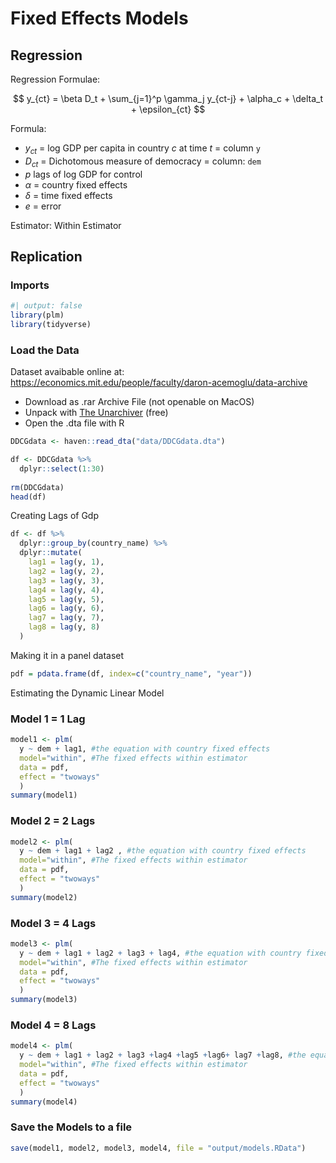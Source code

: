 # Fixed Effects Models

## Regression

Regression Formulae:

$$
y_{ct} = \beta D_t + \sum_{j=1}^p \gamma_j y_{ct-j} + \alpha_c + \delta_t + \epsilon_{ct}
$$

Formula:

-   $y_{ct}$ = log GDP per capita in country *c* at time *t* = column `y`
-   $D_{ct}$ = Dichotomous measure of democracy = column: `dem`
-   *p* lags of log GDP for control
-   $\alpha$ = country fixed effects
-   $\delta$ = time fixed effects
-   $e$ = error

Estimator: Within Estimator

## Replication

### Imports
```r
#| output: false
library(plm)
library(tidyverse)
```

### Load the Data

Dataset avaibable online at: [https://economics.mit.edu/people/faculty/daron-acemoglu/data-archive](https://economics.mit.edu/people/faculty/daron-acemoglu/data-archive)

- Download as .rar Archive File (not openable on MacOS)
- Unpack with [The Unarchiver](https://theunarchiver.com/) (free)
- Open the .dta file with R

```r
DDCGdata <- haven::read_dta("data/DDCGdata.dta")

df <- DDCGdata %>%
  dplyr::select(1:30)
  
rm(DDCGdata)
head(df)
```

Creating Lags of Gdp

```r
df <- df %>%
  dplyr::group_by(country_name) %>%
  dplyr::mutate(
    lag1 = lag(y, 1),
    lag2 = lag(y, 2),
    lag3 = lag(y, 3),
    lag4 = lag(y, 4),
    lag5 = lag(y, 5),
    lag6 = lag(y, 6),
    lag7 = lag(y, 7),
    lag8 = lag(y, 8)
  )
```

Making it in a panel dataset

```r
pdf = pdata.frame(df, index=c("country_name", "year"))
```


Estimating the Dynamic Linear Model

### Model 1 = 1 Lag

```r
model1 <- plm(
  y ~ dem + lag1, #the equation with country fixed effects
  model="within", #The fixed effects within estimator
  data = pdf, 
  effect = "twoways"
  )
summary(model1)
```

### Model 2 = 2 Lags

```r
model2 <- plm(
  y ~ dem + lag1 + lag2 , #the equation with country fixed effects
  model="within", #The fixed effects within estimator
  data = pdf, 
  effect = "twoways"
  )
summary(model2)
```

### Model 3 = 4 Lags

```r
model3 <- plm(
  y ~ dem + lag1 + lag2 + lag3 + lag4, #the equation with country fixed effects
  model="within", #The fixed effects within estimator
  data = pdf, 
  effect = "twoways"
  )
summary(model3)
```

### Model 4 = 8 Lags

```r
model4 <- plm(
  y ~ dem + lag1 + lag2 + lag3 +lag4 +lag5 +lag6+ lag7 +lag8, #the equation with country fixed effects
  model="within", #The fixed effects within estimator
  data = pdf, 
  effect = "twoways"
  )
summary(model4)
```

### Save the Models to a file

```r
save(model1, model2, model3, model4, file = "output/models.RData")
```
